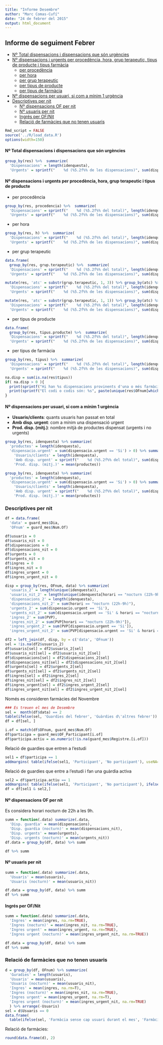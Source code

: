 ```yaml
---
title: "Informe Desembre"
author: "Marc Comas-Cufí"
date: "24 de febrer del 2015"
output: html_document
---
```


## Informe de seguiment Febrer

* [Nº Total dispensacions i dispensacions que són urgències](#disptotal)
* [Nº dispensacions i urgents per procedència, hora, grup terapeutic, tipus de producte i tipus farmàcia](#dispgrups)
    + [per procedència](#perproc)
    + [per hora](#perhora)
    + [per grup terapeutic](#peratc)
    + [per tipus de producte](#pertipprod)
    + [per tipus de farmàcia](#pertipfarm)
* [Nº dispensacions per usuari, si com a mínim 1 urgència](#dispuser)
* [Descriptives per nit](#pernit)
    + [Nº dispensacions OF per nit](#dispnit)
    + [Nº usuaris per nit](#usernit)
    + [Ingrés per OF/Nit](#ingresnit)
    + [Relació de farmàcies que no tenen usuaris](#relfarm)


```r
Rmd_script = FALSE
source('../R/load_data.R')
options(width=150)
```

#### <a name="disptotal" /> Nº Total dispensacions i dispensacions que són urgències

```r
group_by(res) %>%  summarize(
  'Dispensacions' = length(idenquesta), 
  'Urgents' = sprintf("    %d (%5.2f%% de les dispensacions)", sum(dispensacio.urgent == 'Si'), 100*mean(dispensacio.urgent == 'Si')))
```

#### <a name="dispgrups" />  Nº dispensacions i urgents per procedència, hora, grup terapeutic i tipus de producte

* <a name="perproc" />  per procedència

```r
group_by(res, procedencia) %>%  summarize(
  'Dispensacions' = sprintf("    %d (%5.2f%% del total)", length(idenquesta), 100 * length(idenquesta) / nrow(res)), 
  'Urgents' = sprintf("    %d (%5.2f%% de les dispensacions)", sum(dispensacio.urgent == 'Si'),  100*mean(dispensacio.urgent == 'Si')))
```

* <a name="perhora" /> per hora

```r
group_by(res, h) %>%  summarize(
  'Dispensacions' = sprintf("    %d (%5.2f%% del total)", length(idenquesta), 100 * length(idenquesta) / nrow(res)), 
  'Urgents' = sprintf("    %d (%5.2f%% de les dispensacions)", sum(dispensacio.urgent == 'Si'),  100*mean(dispensacio.urgent == 'Si')))
```


* <a name="peratc" /> per grup terapeutic

```r
data.frame(
  group_by(res, grup.terapeutic) %>%  summarize(
  'Dispensacions' = sprintf("    %d (%5.2f%% del total)", length(idenquesta), 100 * length(idenquesta) / nrow(res)), 
  'Urgents' = sprintf("    %d (%5.2f%% de les dispensacions)", sum(dispensacio.urgent == 'Si'),  100*mean(dispensacio.urgent == 'Si'))))
```

```r
mutate(res, 'atc' = substr(grup.terapeutic, 1, 3)) %>% group_by(atc) %>%  summarize(
  'Dispensacions' = sprintf("    %d (%5.2f%% del total)", length(idenquesta), 100 * length(idenquesta) / nrow(res)), 
  'Urgents' = sprintf("    %d (%5.2f%% de les dispensacions)", sum(dispensacio.urgent == 'Si'),  100*mean(dispensacio.urgent == 'Si')))
```

```r
mutate(res, 'atc' = substr(grup.terapeutic, 1, 1)) %>% group_by(atc) %>%  summarize(
  'Dispensacions' = sprintf("    %d (%5.2f%% del total)", length(idenquesta), 100 * length(idenquesta) / nrow(res)), 
  'Urgents' = sprintf("    %d (%5.2f%% de les dispensacions)", sum(dispensacio.urgent == 'Si'),  100*mean(dispensacio.urgent == 'Si')))
```

* <a name="pertipprod" /> per tipus de producte

```r
data.frame(
  group_by(res, tipus.producte) %>%  summarize(
  'Dispensacions' = sprintf("    %d (%5.2f%% del total)", length(idenquesta), 100 * length(idenquesta) / nrow(res)), 
  'Urgents' = sprintf("    %d (%5.2f%% de les dispensacions)", sum(dispensacio.urgent == 'Si'),  100*mean(dispensacio.urgent == 'Si'))))
```

* <a name="pertipfarm" /> per tipus de farmàcia

```r
group_by(res, tipus) %>%  summarize(
  'Dispensacions' = sprintf("    %d (%5.2f%% del total)", length(idenquesta), 100 * length(idenquesta) / nrow(res)), 
  'Urgents' = sprintf("    %d (%5.2f%% de les dispensacions)", sum(dispensacio.urgent == 'Si'),  100*mean(dispensacio.urgent == 'Si')))
```

```r
na.disp = sum(is.na(res$tipus))
if( na.disp > 0 ){
  print(sprintf("Hi han %s dispensacions provinents d'una o més farmàcies que no surt a la llista de farmàcies.", na.disp))
  print(sprintf("El codi o codis són: %s", paste(unique(res$OFnum[which(is.na(res$tipus))]), collapse=', ')))
}
```

#### <a name='dispuser' /> Nº dispensacions per usuari, si com a mínim 1 urgència

* __Usuaris/clients__: quants usuaris han passat en total
* __Amb disp. urgent__: com a mínim una dispensació urgent
* __Prod. disp. (mitj.)__: nombre mitjà de productes dispensat (urgents i no urgents)

```r
group_by(res, idenquesta) %>% summarize(
  'productes' = length(idenquesta),
  'dispensacio.urgent' = sum(dispensacio.urgent == 'Si') > 0) %>% summarize(
    'Usuaris/clients' = length(idenquesta),
    'Amb disp. urgent' = sprintf("    %d (%5.2f%% del total)", sum(dispensacio.urgent), length(idenquesta), 100*mean(dispensacio.urgent)),
    'Prod. disp. (mitj.)' = mean(productes))
```

```r
group_by(res, idenquesta) %>% summarize(
  'productes' = length(idenquesta),
  'dispensacio.urgent' = sum(dispensacio.urgent == 'Si') > 0) %>% summarize(
    'Usuaris/clients' = length(idenquesta),
    'Amb disp. urgent' = sprintf("    %d (%5.2f%% del total)", sum(dispensacio.urgent), length(idenquesta), 100*mean(dispensacio.urgent)),
    'Prod. disp. (mitj.)' = mean(productes))
```

### <a name='pernit' /> Descriptives per nit

```r
df = data.frame(
  'data' = guard_mes$Dia,
  'OFnum' = guard_mes$Num.Of)

df$usuaris = 0
df$usuaris_nit = 0
df$dispensacions = 0
df$dispensacions_nit = 0
df$urgents = 0
df$urgents_nit = 0
df$ingres = 0
df$ingres_nit = 0
df$ingres_urgent = 0
df$ingres_urgent_nit = 0

disp = group_by(res, OFnum, data) %>% summarize(
  'usuaris_2' = length(unique(idenquesta)),
  'usuaris_nit_2' = length(unique(idenquesta[horari == "nocturn (22h-9h)"])),
  'dispensacions_2' = length(idenquesta),
  'dispensacions_nit_2' = sum(horari == "nocturn (22h-9h)"),
  'urgents_2' = sum(dispensacio.urgent == 'Si'),
  'urgents_nit_2' = sum(dispensacio.urgent == 'Si' & horari == "nocturn (22h-9h)"),
  'ingres_2' = sum(PVP),
  'ingres_nit_2' = sum(PVP[horari == "nocturn (22h-9h)"]),
  'ingres_urgent_2' = sum(PVP[dispensacio.urgent == 'Si']),
  'ingres_urgent_nit_2' = sum(PVP[dispensacio.urgent == 'Si' & horari == "nocturn (22h-9h)"]))

df2 = left_join(df, disp, by = c('data', 'OFnum'))
sel = !is.na(df2$usuaris_2)
df$usuaris[sel] = df2$usuaris_2[sel]
df$usuaris_nit[sel] = df2$usuaris_nit_2[sel]
df$dispensacions[sel] = df2$dispensacions_2[sel]
df$dispensacions_nit[sel] = df2$dispensacions_nit_2[sel]
df$urgents[sel] = df2$urgents_2[sel]
df$urgents_nit[sel] = df2$urgents_nit_2[sel]
df$ingres[sel] = df2$ingres_2[sel]
df$ingres_nit[sel] = df2$ingres_nit_2[sel]
df$ingres_urgent[sel] = df2$ingres_urgent_2[sel]
df$ingres_urgent_nit[sel] = df2$ingres_urgent_nit_2[sel]
```

Només es consideren farmàcies del Novembre

```r
### Es treuen el mes de Desembre
sel =  month(df$data) == 2
table(ifelse(sel, 'Guardies del febrer', 'Guàrdies d\'altres febrer'))
df = df[sel, ]
```

```r
i.of = match(df$OFnum, guard_mes$Num.Of)
df$participa = guard_mes$OF_Participant[i.of]
df$participa.actiu = as.numeric(!is.na(guard_mes$Registre.[i.of]))
```

Relació de guardies que entren a l'estudi

```r
sel1 = df$participa == 1
addmargins( table(ifelse(sel1, 'Participant', 'No participant'), useNA='ifany') )
```

Relació de guardies que entre a l'estudi i fan una guàrdia activa

```r
sel2 = df$participa.actiu == 1
addmargins( table(ifelse(sel1, 'Participant', 'No participant'), ifelse(sel2, 'Actiu', 'No actiu'), useNA='ifany') )
df = df[sel1 & sel2,]
```

#### <a name='dispnit' /> Nº dispensacions OF per nit

Es considera horari nocturn de 22h a les 9h.

```r
summ = function(.data) summarize(.data,
  'Disp. guardia' = mean(dispensacions), 
  'Disp. guardia (nocturn)' = mean(dispensacions_nit), 
  'Disp. urgents' = mean(urgents),
  'Disp. urgents (nocturn)' = mean(urgents_nit))
df.data = group_by(df, data) %>% summ 

df %>% summ
```

#### <a name='usernit' />  Nº usuaris per nit

```r
summ = function(.data) summarize(.data,
  'Usuaris' = mean(usuaris),
  'Usuaris (nocturn)' = mean(usuaris_nit))

df.data = group_by(df, data) %>% summ 
df %>% summ
```

#### <a name='ingresnit' />  Ingrés per OF/Nit

```r
summ = function(.data) summarize(.data,
  'Ingres' = mean(ingres, na.rm=TRUE),
  'Ingres (nocturn)' = mean(ingres_nit, na.rm=TRUE),
  'Ingres urgent' = mean(ingres_urgent, na.rm=TRUE),
  'Ingres urgent (nocturn)' = mean(ingres_urgent_nit, na.rm=TRUE))

df.data = group_by(df, data) %>% summ 
df %>% summ
```


### <a name='relfarm' />  Relació de farmàcies que no tenen usuaris

```r
d = group_by(df, OFnum) %>% summarize(
  'Guradies' = length(usuaris),
  'Usuaris' = mean(usuaris),
  'Usuaris (nocturn)' = mean(usuaris_nit),
  'Ingres' = mean(ingres, na.rm=T),
  'Ingres (nocturn)' = mean(ingres_nit, na.rm=TRUE),
  'Ingres urgent' = mean(ingres_urgent, na.rm=T),
  'Ingres urgent (nocturn)' = mean(ingres_urgent_nit, na.rm=TRUE)
  ) %>% arrange(-Usuaris)
sel = d$Usuaris == 0
data.frame(
  table(ifelse(sel, 'Farmàcia sense cap usuari durant el mes', 'Farmàcia amb algun usuari')))
```

Relació de farmàcies:

```r
round(data.frame(d), 2)
```